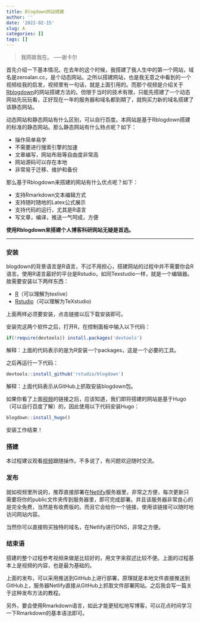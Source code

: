 ```yaml
---
title: Blogdown网站搭建
author: ''
date: '2022-02-15'
slug: A
categories: []
tags: []
---
```

> 我网故我在。       -----谢卡尔

首先介绍一下基本情况。在去年的这个时候，我搭建了我人生中的第一个网站，域名是zeroalan.cc，是个动态网站。之所以搭建网站，也是我无意之中看到的一个视频给我的启发，视频里有一句话，就是上面引用的。而那个视频是介绍关于[Rblogdown](https://b23.tv/NGR1EXj)的网站搭建方法的。但限于当时的技术有限，只能先搭建了一个动态网站先玩玩看，正好现在一年的服务器和域名都到期了，就购买力新的域名搭建了该静态网站。

动态网站和静态网站有什么区别，可以自行百度。本网站是基于Rblogdown搭建的标准的静态网站。那么静态网站有什么特点呢？如下：

- 操作简单易学
- 不需要进行搜索引擎的加速
- 文章编写，网站布局等自由度非常高
- 网站源码可以存在本地
- 非常易于迁移、维护和备份

那么基于Rblogdown来搭建的网站有什么优点呢？如下：

- 支持Rmarkdown文本编辑方式
- 支持随时随地的Latex公式展示
- 支持代码的运行，尤其是R语言
- 写文章，编译，推送一气呵成，方便

**使用Rblogdown来搭建个人博客科研网站无疑是首选。**

---

### 安装

blogdown的背景语言是R语言，不过不用担心，搭建网站的过程中并不需要你会R语言。使用R语言最好的平台是Rstudio，如同Texstudio一样，就是一个编辑器。故需要安装以下两样东西：

- [R](https://cran.r-project.org/)（可以理解为texlive）
- [Rstudio](https://www.rstudio.com/)（可以理解为TeXstudio)

上面两样必须要安装，点击链接以后下载安装即可。

安装完这两个软件之后，打开R，在控制面板中输入以下代码：

```R
if(!require(devtools)) install.packages('devtools')
```

解释：上面的代码表示的是为R安装一个packages，这是一个必要的工具。

之后再运行一下代码：

```R
devtools::install_github('rstudio/blogdown')
```

解释：上面代码表示从GitHub上抓取安装blogdown包。

如果你看了上面[视频](https://b23.tv/NGR1EXj)的链接之后，应该知道，我们即将搭建的网站是基于Hugo（可以自行百度了解）的，因此使用以下代码安装Hugo：

```R
blogdown::install_hugo()
```

安装工作结束！

### 搭建

本过程建议观看[视频](https://b23.tv/NGR1EXj)跟随操作。不多说了，有问题欢迎随时交流。

### 发布

就如视频里所说的，推荐直接部署在[Netlify](https://www.netlify.com/)服务器里，非常之方便，每次更新只需要将你的public文件夹传到服务器里，即可完成部署。并且该服务器非常良心的是完全免费，当然是有收费版的。而且它会给你一个链接，使用该链接可以随时地访问网站内容。

当然你可以直接购买独特的域名，在Netlify进行DNS，非常之方便。

### 结束语

搭建的整个过程参考视频来做是比较好的，用文字来叙述比较不便。上面的过程基本上是视频的内容，也是最为基础的。

上面的发布，可以采用推送到GitHub上进行部署，原理就是本地文件直接推送到GitHub上，服务器Netlify直接从GitHub上抓取文件部署网站。之后我会写一篇关于这种发布方法的教程。

另外，要会使用Rmarkdown语言，如此才能更轻松地写博客，可以花点时间学习一下Rmarkdown的基本语法即可。

